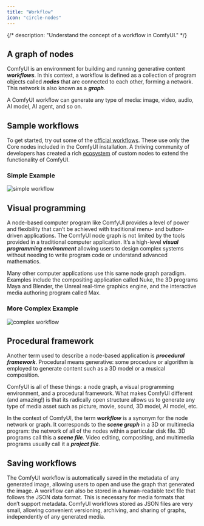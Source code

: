 ```yaml
---
title: "Workflow"
icon: "circle-nodes"
---
```


{/*
description: "Understand the concept of a workflow in ComfyUI."
*/}


## A graph of nodes

ComfyUI is an environment for building and running generative content **_workflows_**. In this context, a workflow is defined as a collection of program objects called **_nodes_** that are connected to each other, forming a network. This network is also known as a **_graph_**.

A ComfyUI workflow can generate any type of media: image, video, audio, AI model, AI agent, and so on.


## Sample workflows

To get started, try out some of the [official workflows](https://comfyanonymous.github.io/ComfyUI_examples). These use only the Core nodes included in the ComfyUI installation. A thriving community of developers has created a rich [ecosystem](https://registry.comfy.org) of custom nodes to extend the functionality of ComfyUI.

### Simple Example
![simple workflow](/images/simple_workflow.jpeg)


## Visual programming

A node-based computer program like ComfyUI provides a level of power and flexibility that can’t be achieved with traditional menu- and button-driven applications. The ComfyUI node graph is not limited by the tools provided in a traditional computer application. It’s a high-level **_visual programming environment_** allowing users to design complex systems without needing to write program code or understand advanced mathematics.

Many other computer applications use this same node graph paradigm. Examples include the compositing application called Nuke, the 3D programs Maya and Blender, the Unreal real-time graphics engine, and the interactive media authoring program called Max.

### More Complex Example
![complex workflow](/images/complex_workflow.jpeg)


## Procedural framework

Another term used to describe a node-based application is **_procedural framework_**. Procedural means generative: some procedure or algorithm is employed to generate content such as a 3D model or a musical composition.

ComfyUI is all of these things: a node graph, a visual programming environment, and a procedural framework. What makes ComfyUI different (and amazing!) is that its radically open structure allows us to generate any type of media asset such as picture, movie, sound, 3D model, AI model, etc.

In the context of ComfyUI, the term **_workflow_** is a synonym for the node network or graph. It corresponds to the **_scene graph_** in a 3D or multimedia program: the network of all of the nodes within a particular disk file. 3D programs call this a **_scene file_**_._ Video editing, compositing, and multimedia programs usually call it a **_project file_**.


## Saving workflows

The ComfyUI workflow is automatically saved in the metadata of any generated image, allowing users to open and use the graph that generated the image. A workflow can also be stored in a human-readable text file that follows the JSON data format. This is necessary for media formats that don’t support metadata. ComfyUI workflows stored as JSON files are very small, allowing convenient versioning, archiving, and sharing of graphs, independently of any generated media.